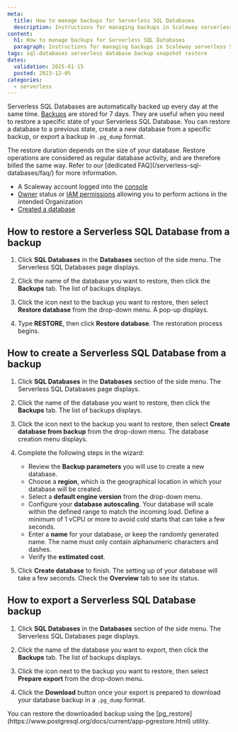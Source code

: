 ```yaml
---
meta:
  title: How to manage backups for Serverless SQL Databases
  description: Instructions for managing backups in Scaleway serverless SQL databases.
content:
  h1: How to manage backups for Serverless SQL Databases
  paragraph: Instructions for managing backups in Scaleway serverless SQL databases.
tags: sql-databases serverless database backup snapshot restore
dates:
  validation: 2025-01-15
  posted: 2023-12-05
categories:
  - serverless
---
```



Serverless SQL Databases are automatically backed up every day at the same time. [Backups](/serverless-sql-databases/concepts/#backup) are stored for 7 days. They are useful when you need to restore a specific state of your Serverless SQL Database. You can restore a database to a previous state, create a new database from a specific backup, or export a backup in `.pg_dump` format.

<Message type="important">
  The restore duration depends on the size of your database. Restore operations are considered as regular database activity, and are therefore billed the same way. Refer to our [dedicated FAQ](/serverless-sql-databases/faq/) for more information.
</Message>

<Requirements />

- A Scaleway account logged into the [console](https://console.scaleway.com)
- [Owner](/iam/concepts/#owner) status or [IAM permissions](/iam/concepts/#permission) allowing you to perform actions in the intended Organization
- [Created a database](/serverless-sql-databases/how-to/create-a-database/)

## How to restore a Serverless SQL Database from a backup

1. Click **SQL Databases** in the **Databases** section of the side menu. The Serverless SQL Databases page displays.

2. Click the name of the database you want to restore, then click the **Backups** tab. The list of backups displays.

3. Click the <Icon name="more" /> icon next to the backup you want to restore, then select **Restore database** from the drop-down menu. A pop-up displays.

4. Type **RESTORE**, then click **Restore database**. The restoration process begins.

## How to create a Serverless SQL Database from a backup

1. Click **SQL Databases** in the **Databases** section of the side menu. The Serverless SQL Databases page displays.

2. Click the name of the database you want to restore, then click the **Backups** tab. The list of backups displays.

3. Click the <Icon name="more" /> icon next to the backup you want to restore, then select **Create database from backup** from the drop-down menu. The database creation menu displays.

4. Complete the following steps in the wizard:
    - Review the **Backup parameters** you will use to create a new database.
    - Choose a **region**, which is the geographical location in which your database will be created.
    - Select a **default engine version** from the drop-down menu.
    - Configure your **database autoscaling**. Your database will scale within the defined range to match the incoming load.
        <Message type="note">
            Define a minimum of 1 vCPU or more to avoid cold starts that can take a few seconds.
        </Message>
    - Enter a **name** for your database, or keep the randomly generated name. The name must only contain alphanumeric characters and dashes.
    - Verify the **estimated cost**.

5. Click **Create database** to finish. The setting up of your database will take a few seconds. Check the **Overview** tab to see its status.

## How to export a Serverless SQL Database backup

1. Click **SQL Databases** in the **Databases** section of the side menu. The Serverless SQL Databases page displays.

2. Click the name of the database you want to export, then click the **Backups** tab. The list of backups displays.

3. Click the <Icon name="more" /> icon next to the backup you want to restore, then select **Prepare export** from the drop-down menu.

4. Click the **Download** button once your export is prepared to download your database backup in a `.pg_dump` format.

<Message type="tip">
  You can restore the downloaded backup using the [pg_restore](https://www.postgresql.org/docs/current/app-pgrestore.html) utility.
</Message>
